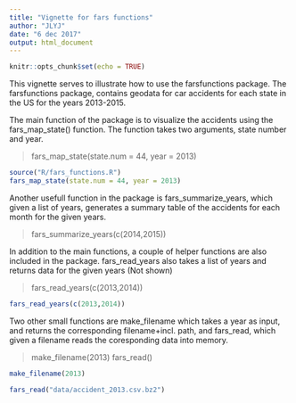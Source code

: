 ```yaml
---
title: "Vignette for fars functions"
author: "JLYJ"
date: "6 dec 2017"
output: html_document
---
```


```r
knitr::opts_chunk$set(echo = TRUE)
```

This vignette serves to illustrate how to use the farsfunctions package. The farsfunctions package, contains geodata for car accidents for each state in the US for the years 2013-2015. 

The main function of the package is to visualize the accidents using the fars_map_state() function. The function takes two arguments, state number and year.

> fars_map_state(state.num = 44, year = 2013)

```r
source("R/fars_functions.R")
fars_map_state(state.num = 44, year = 2013)
```

Another usefull function in the package is fars_summarize_years, which given a list of years, generates a summary table of the accidents for each month for the given years.

> fars_summarize_years(c(2014,2015))

In addition to the main functions, a couple of helper functions are also included in the package.
fars_read_years also takes a list of years and returns data for the given years (Not shown)

> fars_read_years(c(2013,2014))

```r
fars_read_years(c(2013,2014))
```

Two other small functions are make_filename which takes a year as input, and returns the corresponding filename+incl. path, and fars_read, which given a filename reads the coresponding data into memory.

> make_filename(2013) 
> fars_read()
```r
make_filename(2013)

fars_read("data/accident_2013.csv.bz2")
```



